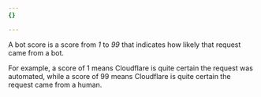 ```yaml
---
{}

---
```


A bot score is a score from *1* to *99* that indicates how likely that request came from a bot.

For example, a score of 1 means Cloudflare is quite certain the request was automated, while a score of 99 means Cloudflare is quite certain the request came from a human.
